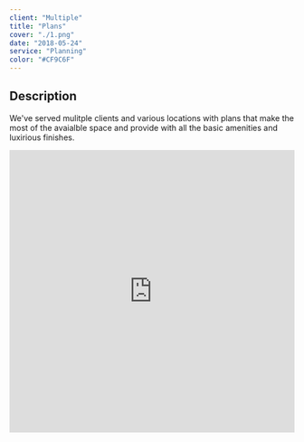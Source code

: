```yaml
---
client: "Multiple"
title: "Plans"
cover: "./1.png"
date: "2018-05-24"
service: "Planning"
color: "#CF9C6F"
---
```

## Description

We've served mulitple clients and various locations with plans that make the most of the avaialble space and provide with all the basic amenities and luxirious finishes.

<div>
    <iframe src="https://drive.google.com/file/d/1TKDge5LTZrnESPhz9j7j_9dWYRonqNej/preview"
    style="width:100%; height:500px;" frameborder="0"></iframe>
</div>
